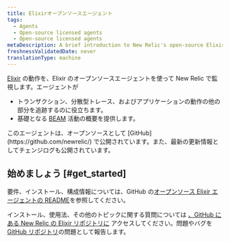 ```yaml
---
title: Elixirオープンソースエージェント
tags:
  - Agents
  - Open-source licensed agents
  - Open-source licensed agents
metaDescription: A brief introduction to New Relic's open-source Elixir agent.
freshnessValidatedDate: never
translationType: machine
---
```


[Elixir](https://github.com/newrelic/elixir_agent) の動作を、Elixir のオープンソースエージェントを使って New Relic で監視します。エージェントが

* トランザクション、分散型トレース、およびアプリケーションの動作の他の部分を追跡するのに役立ちます。
* 基礎となる [BEAM](http://erlang.org/faq/implementations.html#idp32950544) 活動の概要を提供します。

<Callout variant="tip">
  このエージェントは、オープンソースとして [GitHub](https://github.com/newrelic/) で公開されています。また、最新の更新情報としてチェンジログも公開されています。
</Callout>

## 始めましょう [#get_started]

要件、インストール、構成情報については、GitHub の[オープンソース Elixir エージェントの README](https://github.com/newrelic/elixir_agent/blob/master/README.md)を参照してください。

インストール、使用法、その他のトピックに関する質問については [、GitHub にある New Relic の Elixir リポジトリに](https://github.com/newrelic/elixir_agent) アクセスしてください。問題やバグを [GitHub リポジトリ](https://github.com/newrelic/elixir_agent/issues)の問題として報告します。

<InstallFeedback/>
